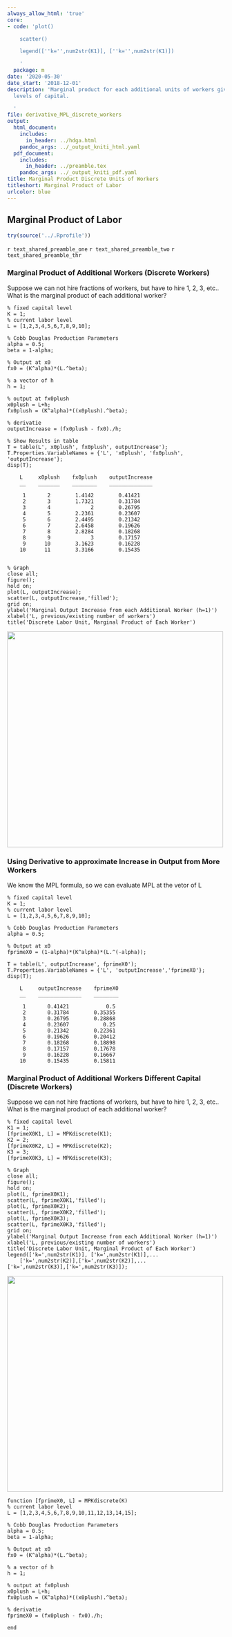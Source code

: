 ```yaml
---
always_allow_html: 'true'
core:
- code: 'plot()

    scatter()

    legend([''k='',num2str(K1)], [''k='',num2str(K1)])

    '
  package: m
date: '2020-05-30'
date_start: '2018-12-01'
description: 'Marginal product for each additional units of workers given different
  levels of capital.

  '
file: derivative_MPL_discrete_workers
output:
  html_document:
    includes:
      in_header: ../hdga.html
    pandoc_args: ../_output_kniti_html.yaml
  pdf_document:
    includes:
      in_header: ../preamble.tex
    pandoc_args: ../_output_kniti_pdf.yaml
title: Marginal Product Discrete Units of Workers
titleshort: Marginal Product of Labor
urlcolor: blue
---
```


## Marginal Product of Labor

```r
try(source('../.Rprofile'))
```

`r text_shared_preamble_one`
`r text_shared_preamble_two`
`r text_shared_preamble_thr`

### Marginal Product of Additional Workers (Discrete Workers)

Suppose we can not hire fractions of workers, but have to hire 1, 2, 3,
etc.. What is the marginal product of each additional worker?

    % fixed capital level
    K = 1;
    % current labor level
    L = [1,2,3,4,5,6,7,8,9,10];

    % Cobb Douglas Production Parameters
    alpha = 0.5;
    beta = 1-alpha;

    % Output at x0
    fx0 = (K^alpha)*(L.^beta);

    % a vector of h
    h = 1;

    % output at fx0plush
    x0plush = L+h;
    fx0plush = (K^alpha)*((x0plush).^beta);

    % derivatie 
    outputIncrease = (fx0plush - fx0)./h;

    % Show Results in table
    T = table(L', x0plush', fx0plush', outputIncrease');
    T.Properties.VariableNames = {'L', 'x0plush', 'fx0plush', 'outputIncrease'};
    disp(T);

        L     x0plush    fx0plush    outputIncrease
        __    _______    ________    ______________

         1       2        1.4142        0.41421    
         2       3        1.7321        0.31784    
         3       4             2        0.26795    
         4       5        2.2361        0.23607    
         5       6        2.4495        0.21342    
         6       7        2.6458        0.19626    
         7       8        2.8284        0.18268    
         8       9             3        0.17157    
         9      10        3.1623        0.16228    
        10      11        3.3166        0.15435    


    % Graph
    close all;
    figure();
    hold on;
    plot(L, outputIncrease);
    scatter(L, outputIncrease,'filled');
    grid on;
    ylabel('Marginal Output Increase from each Additional Worker (h=1)')
    xlabel('L, previous/existing number of workers')
    title('Discrete Labor Unit, Marginal Product of Each Worker')

![](_img/derivative_MPL_discrete_workers_images/figure_0.png){width=500px}

### Using Derivative to approximate Increase in Output from More Workers

We know the MPL formula, so we can evaluate MPL at the vetor of L

    % fixed capital level
    K = 1;
    % current labor level
    L = [1,2,3,4,5,6,7,8,9,10];

    % Cobb Douglas Production Parameters
    alpha = 0.5;

    % Output at x0
    fprimeX0 = (1-alpha)*(K^alpha)*(L.^(-alpha));

    T = table(L', outputIncrease', fprimeX0');
    T.Properties.VariableNames = {'L', 'outputIncrease','fprimeX0'};
    disp(T);

        L     outputIncrease    fprimeX0
        __    ______________    ________

         1       0.41421            0.5 
         2       0.31784        0.35355 
         3       0.26795        0.28868 
         4       0.23607           0.25 
         5       0.21342        0.22361 
         6       0.19626        0.20412 
         7       0.18268        0.18898 
         8       0.17157        0.17678 
         9       0.16228        0.16667 
        10       0.15435        0.15811 

### Marginal Product of Additional Workers Different Capital (Discrete Workers)

Suppose we can not hire fractions of workers, but have to hire 1, 2, 3,
etc.. What is the marginal product of each additional worker?

    % fixed capital level
    K1 = 1;
    [fprimeX0K1, L] = MPKdiscrete(K1);
    K2 = 2;
    [fprimeX0K2, L] = MPKdiscrete(K2);
    K3 = 3;
    [fprimeX0K3, L] = MPKdiscrete(K3);

    % Graph
    close all;
    figure();
    hold on;
    plot(L, fprimeX0K1);
    scatter(L, fprimeX0K1,'filled');
    plot(L, fprimeX0K2);
    scatter(L, fprimeX0K2,'filled');
    plot(L, fprimeX0K3);
    scatter(L, fprimeX0K3,'filled');
    grid on;
    ylabel('Marginal Output Increase from each Additional Worker (h=1)')
    xlabel('L, previous/existing number of workers')
    title('Discrete Labor Unit, Marginal Product of Each Worker')
    legend(['k=',num2str(K1)], ['k=',num2str(K1)],...
        ['k=',num2str(K2)],['k=',num2str(K2)],...
    ['k=',num2str(K3)],['k=',num2str(K3)]);

![](_img/derivative_MPL_discrete_workers_images/figure_1.png){width=500px}

    function [fprimeX0, L] = MPKdiscrete(K)
    % current labor level
    L = [1,2,3,4,5,6,7,8,9,10,11,12,13,14,15];

    % Cobb Douglas Production Parameters
    alpha = 0.5;
    beta = 1-alpha;

    % Output at x0
    fx0 = (K^alpha)*(L.^beta);

    % a vector of h
    h = 1;

    % output at fx0plush
    x0plush = L+h;
    fx0plush = (K^alpha)*((x0plush).^beta);

    % derivatie 
    fprimeX0 = (fx0plush - fx0)./h;

    end
